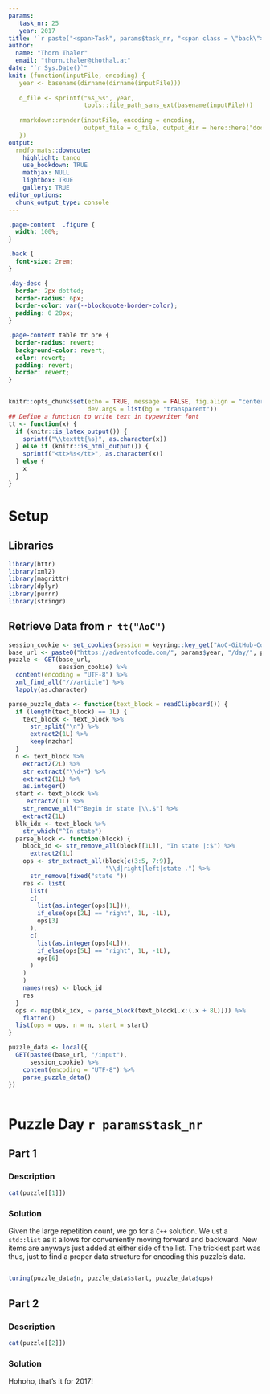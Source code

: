 ```yaml
---
params:
   task_nr: 25
   year: 2017
title: '`r paste("<span>Task", params$task_nr, "<span class = \"back\"><a href = \"index.html\">", fontawesome::fa("home"), "</a></span></span>")`'
author: 
  name: "Thorn Thaler"
  email: "thorn.thaler@thothal.at"
date: "`r Sys.Date()`"
knit: (function(inputFile, encoding) {
   year <- basename(dirname(dirname(inputFile)))
   
   o_file <- sprintf("%s_%s", year, 
                     tools::file_path_sans_ext(basename(inputFile)))
                     
   rmarkdown::render(inputFile, encoding = encoding, 
                     output_file = o_file, output_dir = here::here("docs"))
   })
output: 
  rmdformats::downcute:
    highlight: tango
    use_bookdown: TRUE
    mathjax: NULL
    lightbox: TRUE
    gallery: TRUE
editor_options: 
  chunk_output_type: console
---
```


```css
.page-content  .figure {
  width: 100%;
}

.back {
  font-size: 2rem;
}

.day-desc {
  border: 2px dotted;
  border-radius: 6px;
  border-color: var(--blockquote-border-color);
  padding: 0 20px;
}

.page-content table tr pre {
  border-radius: revert;
  background-color: revert;
  color: revert;
  padding: revert;
  border: revert;
}
```

```js
```

```r
knitr::opts_chunk$set(echo = TRUE, message = FALSE, fig.align = "center",
                      dev.args = list(bg = "transparent"))
## Define a function to write text in typewriter font
tt <- function(x) {
  if (knitr::is_latex_output()) {
    sprintf("\\texttt{%s}", as.character(x))
  } else if (knitr::is_html_output()) {
    sprintf("<tt>%s</tt>", as.character(x))
  } else {
    x
  }
}

```

# Setup

## Libraries

```r
library(httr)
library(xml2)
library(magrittr)
library(dplyr)
library(purrr)
library(stringr)
```

## Retrieve Data from `r tt("AoC")`


```r
session_cookie <- set_cookies(session = keyring::key_get("AoC-GitHub-Cookie"))
base_url <- paste0("https://adventofcode.com/", params$year, "/day/", params$task_nr)
puzzle <- GET(base_url,
              session_cookie) %>% 
  content(encoding = "UTF-8") %>% 
  xml_find_all("///article") %>% 
  lapply(as.character)

parse_puzzle_data <- function(text_block = readClipboard()) {
  if (length(text_block) == 1L) {
    text_block <- text_block %>% 
      str_split("\n") %>% 
      extract2(1L) %>% 
      keep(nzchar)
  }
  n <- text_block %>% 
    extract2(2L) %>% 
    str_extract("\\d+") %>% 
    extract2(1L) %>% 
    as.integer()
  start <- text_block %>% 
     extract2(1L) %>% 
    str_remove_all("^Begin in state |\\.$") %>% 
    extract2(1L)
  blk_idx <- text_block %>% 
    str_which("^In state")
  parse_block <- function(block) {
    block_id <- str_remove_all(block[[1L]], "In state |:$") %>% 
      extract2(1L)
    ops <- str_extract_all(block[c(3:5, 7:9)], 
                           "\\d|right|left|state .") %>% 
      str_remove(fixed("state "))
    res <- list(
      list(
      c(
        list(as.integer(ops[1L])),
        if_else(ops[2L] == "right", 1L, -1L),
        ops[3]
      ),
      c(
        list(as.integer(ops[4L])),
        if_else(ops[5L] == "right", 1L, -1L),
        ops[6]  
      )
    )
    )
    names(res) <- block_id
    res
  }
  ops <- map(blk_idx, ~ parse_block(text_block[.x:(.x + 8L)])) %>% 
    flatten()
  list(ops = ops, n = n, start = start)
}

puzzle_data <- local({
  GET(paste0(base_url, "/input"),
      session_cookie) %>% 
    content(encoding = "UTF-8") %>% 
    parse_puzzle_data()
})
```

```r
```

# Puzzle Day `r params$task_nr`

## Part 1

### Description

```r
cat(puzzle[[1]])
```

### Solution

Given the large repetition count, we go for a `C++` solution. We ust a `std::list` as it
allows for conveniently moving forward and backward. New items are anyways just added at 
either side of the list. The trickiest part was thus, just to find a proper data structure
for encoding this puzzle's data.

```Rcpp
```

```r
turing(puzzle_data$n, puzzle_data$start, puzzle_data$ops)
```

## Part 2

### Description

```r
cat(puzzle[[2]])
```

### Solution

Hohoho, that's it for 2017!
